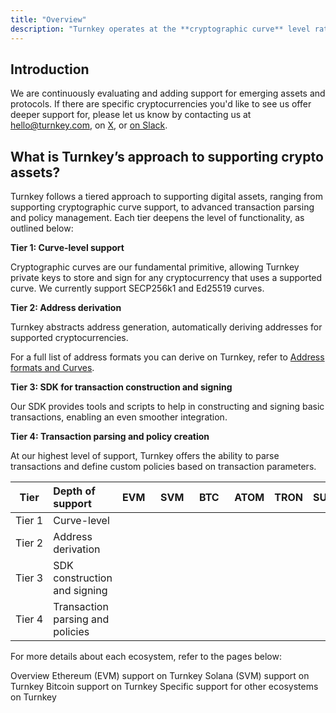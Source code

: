 ```yaml
---
title: "Overview"
description: "Turnkey operates at the **cryptographic curve** level rather that specific assets. As a result Turnkey is asset agnostic and can be used with any type of asset as long as we support the underlying curve."
---
```


## Introduction


We are continuously evaluating and adding support for emerging assets and protocols. If there are specific cryptocurrencies you'd like to see us offer deeper support for, please let us know by contacting us at [hello@turnkey.com](mailto:hello@turnkey.com), on [X](https://x.com/turnkeyhq/), or [on Slack](https://join.slack.com/t/clubturnkey/shared_invite/zt-2837d2isy-gbH60kJ~XnXSSFHiqVOrqw).

## What is Turnkey’s approach to supporting crypto assets?

Turnkey follows a tiered approach to supporting digital assets, ranging from supporting cryptographic curve support, to advanced transaction parsing and policy management. Each tier deepens the level of functionality, as outlined below:

**Tier 1: Curve-level support**

Cryptographic curves are our fundamental primitive, allowing Turnkey private keys to store and sign for any cryptocurrency that uses a supported curve. We currently support SECP256k1 and Ed25519 curves.

**Tier 2: Address derivation**

Turnkey abstracts address generation, automatically deriving addresses for supported cryptocurrencies.

For a full list of address formats you can derive on Turnkey, refer to [Address formats and Curves](/concepts/wallets).

**Tier 3: SDK for transaction construction and signing**

Our SDK provides tools and scripts to help in constructing and signing basic transactions, enabling an even smoother integration.

**Tier 4: Transaction parsing and policy creation**

At our highest level of support, Turnkey offers the ability to parse transactions and define custom policies based on transaction parameters.

| Tier   | Depth of support                 | EVM   | SVM   | BTC   | ATOM | TRON | SUI    | APT   |
| ------ | :------------------------------- | ----- | ----- | ----- | ---- | ---- | ------ | ----- |
| Tier 1 | Curve-level                      | <Icon icon="square-check" iconType="solid"/>     | <Icon icon="square-check" iconType="solid"/>     | <Icon icon="square-check" iconType="solid"/>     | <Icon icon="square-check" iconType="solid"/>    | <Icon icon="square-check" iconType="solid"/>    | <Icon icon="square-check" iconType="solid"/>      | <Icon icon="square-check" iconType="solid"/>     |
| Tier 2 | Address derivation               | <Icon icon="square-check" iconType="solid"/>     | <Icon icon="square-check" iconType="solid"/>     | <Icon icon="square-check" iconType="solid"/>     | <Icon icon="square-check" iconType="solid"/>    | <Icon icon="square-check" iconType="solid"/>    | <Icon icon="square-check" iconType="solid"/>      | <Icon icon="square-check" iconType="solid"/>     |
| Tier 3 | SDK construction and signing     | <Icon icon="square-check" iconType="solid"/>     | <Icon icon="square-check" iconType="solid"/>     |       |      |      |        |       |
| Tier 4 | Transaction parsing and policies | <Icon icon="square-check" iconType="solid"/>     | <Icon icon="square-check" iconType="solid"/>     |       |      |      |        |       |

For more details about each ecosystem, refer to the pages below:

<CardGroup>
  <Card title="Overview" href="/ecosystems/framework" icon="file-lines" iconType="solid" horizontal>
    Overview
  </Card>
  <Card title="Ethereum (EVM)" href="/ecosystems/ethereum"  icon="file-lines" iconType="solid" horizontal>
    Ethereum (EVM) support on Turnkey
  </Card>
  <Card title="Solana (SVM)" href="/ecosystems/solana" icon="file-lines" iconType="solid" horizontal>
    Solana (SVM) support on Turnkey
  </Card>
  <Card title="Bitcoin" href="/ecosystems/bitcoin" icon="file-lines" iconType="solid" horizontal>
    Bitcoin support on Turnkey
  </Card>
  <Card title="Others" href="/ecosystems/others" icon="file-lines" iconType="solid" horizontal>
    Specific support for other ecosystems on Turnkey
  </Card>
</CardGroup>

